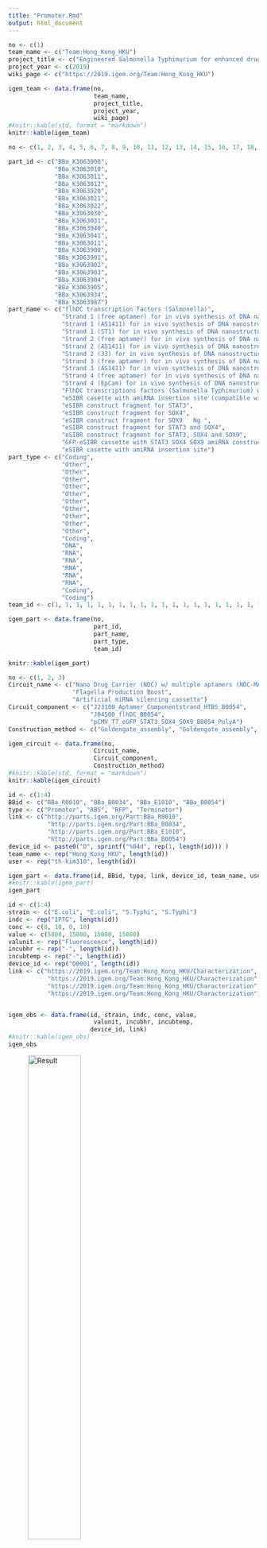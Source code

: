 ```yaml
---
title: "Promoter.Rmd"
output: html_document
---
```


```r
no <- c(1)
team_name <- c("Team:Hong_Kong_HKU")
project_title <- c("Engineered Salmonella Typhimurium for enhanced drug delivery and cancer stem cell targeting")
project_year <- c(2019)
wiki_page <- c("https://2019.igem.org/Team:Hong_Kong_HKU")

igem_team <- data.frame(no, 
                        team_name, 
                        project_title, 
                        project_year, 
                        wiki_page)
#knitr::kable(std, format = "markdown")
knitr::kable(igem_team)
```




```r
no <- c(1, 2, 3, 4, 5, 6, 7, 8, 9, 10, 11, 12, 13, 14, 15, 16, 17, 18, 19, 20)

part_id <- c("BBa_K3063000", 
             "BBa_K3063010",
             "BBa_K3063011",
             "BBa_K3063012",
             "BBa_K3063020",
             "BBa_K3063021",
             "BBa_K3063022",
             "BBa_K3063030",
             "BBa_K3063031",
             "BBa_K3063040",
             "BBa_K3063041",
             "BBa_K3063011",
             "BBa_K3063900",
             "BBa_K3063901",
             "BBa_K3063902",
             "BBa_K3063903",
             "BBa_K3063904",
             "BBa_K3063905",
             "BBa_K3063934",
             "BBa_K3063987")
part_name <- c("flhDC transcription factors (Salmonella)", 
               "Strand 1 (free aptamer) for in vivo synthesis of DNA nanostructure", 
               "Strand 1 (AS1411) for in vivo synthesis of DNA nanostructure", 
               "Strand 1 (ST1) for in vivo synthesis of DNA nanostructure", 
               "Strand 2 (free aptamer) for in vivo synthesis of DNA nanostructure", 
               "Strand 2 (AS1411) for in vivo synthesis of DNA nanostructure", 
               "Strand 2 (33) for in vivo synthesis of DNA nanostructure", 
               "Strand 3 (free aptamer) for in vivo synthesis of DNA nanostructure", 
               "Strand 3 (AS1411) for in vivo synthesis of DNA nanostructure", 
               "Strand 4 (free aptamer) for in vivo synthesis of DNA nanostructure", 
               "Strand 4 (EpCam) for in vivo synthesis of DNA nanostructure", 
               "FlhDC transcriptions factors (Salmonella Typhimurium) with lac promoter", 
               "eSIBR casette with amiRNA insertion site (compatible with original eSIBR plasmid)", 
               "eSIBR construct fragment for STAT3", 
               "eSIBR construct fragment for SOX4", 
               "eSIBR construct fragment for SOX9	Ng ", 
               "eSIBR construct fragment for STAT3 and SOX4", 
               "eSIBR construct fragment for STAT3, SOX4 and SOX9",
               "GFP-eSIBR cassette with STAT3 SOX4 SOX9 amiRNA construct",
               "eSIBR casette with amiRNA insertion site")
part_type <- c("Coding", 
               "Other", 
               "Other", 
               "Other", 
               "Other", 
               "Other", 
               "Other", 
               "Other", 
               "Other", 
               "Other", 
               "Other", 
               "Coding", 
               "DNA", 
               "RNA", 
               "RNA", 
               "RNA", 
               "RNA", 
               "RNA",
               "Coding",
               "Coding")
team_id <- c(1, 1, 1, 1, 1, 1, 1, 1, 1, 1, 1, 1, 1, 1, 1, 1, 1, 1, 1, 1)

igem_part <- data.frame(no,
                        part_id, 
                        part_name,
                        part_type, 
                        team_id)

knitr::kable(igem_part)

```


```r
no <- c(1, 2, 3)
Circuit_name <- c("Nano Drug Carrier (NDC) w/ multiple aptamers (NDC-MA) for dual tumour-specific drug delivery system in Salmonella Typhimurium",
                  "Flagella Production Boost",
                  "Artificial miRNA silencing cassette")
Circuit_component <- c("J23100_Aptamer_Componentstrand_HTBS_B0054",
                       "J04500_flhDC_B0054",
                       "pCMV_T7_eGFP_STAT3_SOX4_SOX9_B0054_PolyA")
Construction_method <- c("Goldengate_assembly", "Goldengate_assembly", "Goldengate_assembly")

igem_circuit <- data.frame(no, 
                        Circuit_name, 
                        Circuit_component, 
                        Construction_method)
#knitr::kable(std, format = "markdown")
knitr::kable(igem_circuit)
```
```r
id <- c(1:4)
BBid <- c("BBa_R0010", "BBa_B0034", "BBa_E1010", "BBa_B0054")
type <- c("Promoter", "RBS", "RFP", "Terminator")
link <- c("http://parts.igem.org/Part:BBa_R0010",
           "http://parts.igem.org/Part:BBa_B0034",
           "http://parts.igem.org/Part:BBa_E1010",
           "http://parts.igem.org/Part:BBa_B0054")
device_id <- paste0("D", sprintf("%04d", rep(1, length(id))) )
team_name <- rep("Hong_Kong_HKU", length(id))
user <- rep("th-kim310", length(id))

igem_part <- data.frame(id, BBid, type, link, device_id, team_name, user)
#knitr::kable(igem_part)
igem_part
```


```r
id <- c(1:4)
strain <- c("E.coli", "E.coli", "S.Typhi", "S.Typhi")
indc <- rep("IPTG", length(id))
conc <- c(0, 10, 0, 10)
value <- c(5000, 15000, 15000, 15000)
valunit <- rep("Fluorescence", length(id))
incubhr <- rep("-", length(id))
incubtemp <- rep("-", length(id))
device_id <- rep("D0001", length(id))
link <- c("https://2019.igem.org/Team:Hong_Kong_HKU/Characterization",
           "https://2019.igem.org/Team:Hong_Kong_HKU/Characterization",
           "https://2019.igem.org/Team:Hong_Kong_HKU/Characterization",
           "https://2019.igem.org/Team:Hong_Kong_HKU/Characterization")


igem_obs <- data.frame(id, strain, indc, conc, value,
                        valunit, incubhr, incubtemp,
                       device_id, link)
#knitr::kable(igem_obs)
igem_obs

```
![Result](제목 없음.jpg){width=50%}